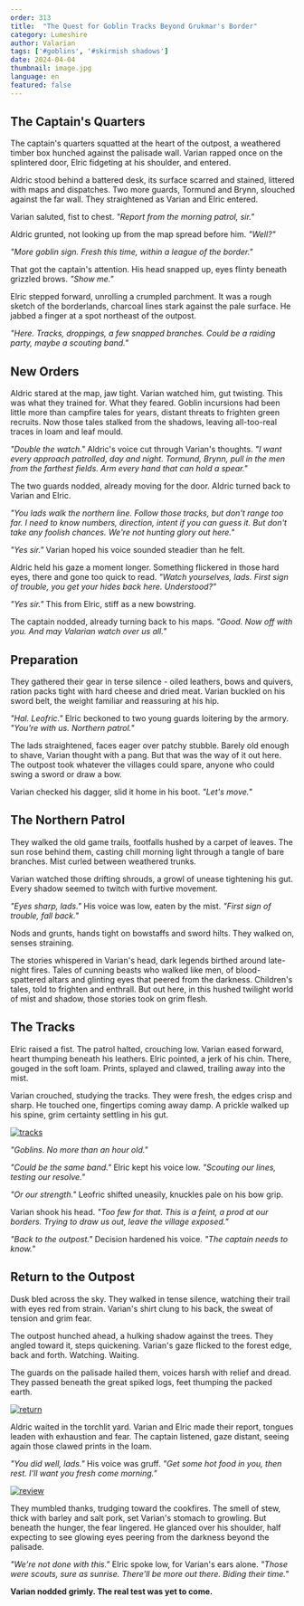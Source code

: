 ```yaml
---
order: 313
title:  "The Quest for Goblin Tracks Beyond Grukmar's Border"
category: Lumeshire
author: Valarian
tags: ['#goblins', '#skirmish shadows']
date: 2024-04-04
thumbnail: image.jpg
language: en
featured: false
---
```


## The Captain's Quarters

The captain's quarters squatted at the heart of the outpost, a weathered timber box hunched against the palisade wall. Varian rapped once on the splintered door, Elric fidgeting at his shoulder, and entered.

Aldric stood behind a battered desk, its surface scarred and stained, littered with maps and dispatches. Two more guards, Tormund and Brynn, slouched against the far wall. They straightened as Varian and Elric entered.

Varian saluted, fist to chest. *"Report from the morning patrol, sir."*

Aldric grunted, not looking up from the map spread before him. *"Well?"*

*"More goblin sign. Fresh this time, within a league of the border."*

That got the captain's attention. His head snapped up, eyes flinty beneath grizzled brows. *"Show me."*

Elric stepped forward, unrolling a crumpled parchment. It was a rough sketch of the borderlands, charcoal lines stark against the pale surface. He jabbed a finger at a spot northeast of the outpost.

*"Here. Tracks, droppings, a few snapped branches. Could be a raiding party, maybe a scouting band."*

## New Orders

Aldric stared at the map, jaw tight. Varian watched him, gut twisting. This was what they trained for. What they feared. Goblin incursions had been little more than campfire tales for years, distant threats to frighten green recruits. Now those tales stalked from the shadows, leaving all-too-real traces in loam and leaf mould.

*"Double the watch."* Aldric's voice cut through Varian's thoughts. *"I want every approach patrolled, day and night. Tormund, Brynn, pull in the men from the farthest fields. Arm every hand that can hold a spear."*

The two guards nodded, already moving for the door. Aldric turned back to Varian and Elric.

*"You lads walk the northern line. Follow those tracks, but don't range too far. I need to know numbers, direction, intent if you can guess it. But don't take any foolish chances. We're not hunting glory out here."*

*"Yes sir."* Varian hoped his voice sounded steadier than he felt.

Aldric held his gaze a moment longer. Something flickered in those hard eyes, there and gone too quick to read. *"Watch yourselves, lads. First sign of trouble, you get your hides back here. Understood?"*

*"Yes sir."* This from Elric, stiff as a new bowstring.

The captain nodded, already turning back to his maps. *"Good. Now off with you. And may Valarian watch over us all."*

## Preparation

They gathered their gear in terse silence - oiled leathers, bows and quivers, ration packs tight with hard cheese and dried meat. Varian buckled on his sword belt, the weight familiar and reassuring at his hip.

*"Hal. Leofric."* Elric beckoned to two young guards loitering by the armory. *"You're with us. Northern patrol."*

The lads straightened, faces eager over patchy stubble. Barely old enough to shave, Varian thought with a pang. But that was the way of it out here. The outpost took whatever the villages could spare, anyone who could swing a sword or draw a bow.

Varian checked his dagger, slid it home in his boot. *"Let's move."*

## The Northern Patrol

They walked the old game trails, footfalls hushed by a carpet of leaves. The sun rose behind them, casting chill morning light through a tangle of bare branches. Mist curled between weathered trunks.

Varian watched those drifting shrouds, a growl of unease tightening his gut. Every shadow seemed to twitch with furtive movement.

*"Eyes sharp, lads."* His voice was low, eaten by the mist. *"First sign of trouble, fall back."*

Nods and grunts, hands tight on bowstaffs and sword hilts. They walked on, senses straining.

The stories whispered in Varian's head, dark legends birthed around late-night fires. Tales of cunning beasts who walked like men, of blood-spattered altars and glinting eyes that peered from the darkness. Children's tales, told to frighten and enthrall. But out here, in this hushed twilight world of mist and shadow, those stories took on grim flesh.

## The Tracks

Elric raised a fist. The patrol halted, crouching low. Varian eased forward, heart thumping beneath his leathers. Elric pointed, a jerk of his chin. There, gouged in the soft loam. Prints, splayed and clawed, trailing away into the mist.

Varian crouched, studying the tracks. They were fresh, the edges crisp and sharp. He touched one, fingertips coming away damp. A prickle walked up his spine, grim certainty settling in his gut.

[![tracks](https://i.imgur.com/4mHL1Li.png)](https://i.imgur.com/4mHL1Li.png)

*"Goblins. No more than an hour old."*

*"Could be the same band."* Elric kept his voice low. *"Scouting our lines, testing our resolve."*

*"Or our strength."* Leofric shifted uneasily, knuckles pale on his bow grip.

Varian shook his head. *"Too few for that. This is a feint, a prod at our borders. Trying to draw us out, leave the village exposed."*

*"Back to the outpost."* Decision hardened his voice. *"The captain needs to know."*

## Return to the Outpost

Dusk bled across the sky. They walked in tense silence, watching their trail with eyes red from strain. Varian's shirt clung to his back, the sweat of tension and grim fear.

The outpost hunched ahead, a hulking shadow against the trees. They angled toward it, steps quickening. Varian's gaze flicked to the forest edge, back and forth. Watching. Waiting.

The guards on the palisade hailed them, voices harsh with relief and dread. They passed beneath the great spiked logs, feet thumping the packed earth.

[![return](https://i.imgur.com/orP97Dj.jpeg)](https://i.imgur.com/orP97Dj.jpeg)

Aldric waited in the torchlit yard. Varian and Elric made their report, tongues leaden with exhaustion and fear. The captain listened, gaze distant, seeing again those clawed prints in the loam.

*"You did well, lads."* His voice was gruff. *"Get some hot food in you, then rest. I'll want you fresh come morning."*

[![review](https://i.imgur.com/mkbZDwQ.jpeg)](https://i.imgur.com/mkbZDwQ.jpeg)

They mumbled thanks, trudging toward the cookfires. The smell of stew, thick with barley and salt pork, set Varian's stomach to growling. But beneath the hunger, the fear lingered. He glanced over his shoulder, half expecting to see glowing eyes peering from the darkness beyond the palisade.

*"We're not done with this."* Elric spoke low, for Varian's ears alone. *"Those were scouts, sure as sunrise. There'll be more out there. Biding their time."*

**Varian nodded grimly. The real test was yet to come.**
